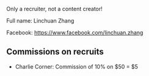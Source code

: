 Only a recruiter, not a content creator!

Full name: Linchuan Zhang

Facebook: https://www.facebook.com/linchuan.zhang

== Commissions on recruits ==

* Charlie Corner: Commission of 10% on $50 = $5


